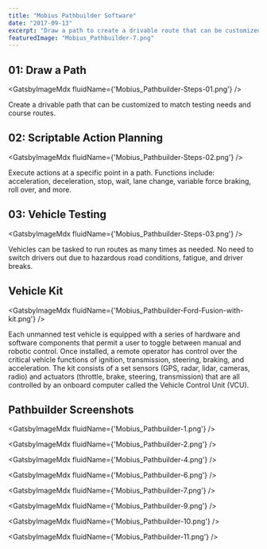 ```yaml
---
title: "Mobius Pathbuilder Software"
date: "2017-09-13"
excerpt: "Draw a path to create a drivable route that can be customized to match testing needs and course routes. Scriptable actions to execute at a specific point in a path. Vehicles can be tasked to run routes as many times as needed. No need to switch drivers out due to hazardous road conditions, fatigue, and driver breaks."
featuredImage: "Mobius_Pathbuilder-7.png"
---
```



## 01: Draw a Path

<GatsbyImageMdx fluidName={'Mobius_Pathbuilder-Steps-01.png'} />

Create a drivable path that can be customized to match testing needs and course routes.

## 02: Scriptable Action Planning

<GatsbyImageMdx fluidName={'Mobius_Pathbuilder-Steps-02.png'} />

Execute actions at a specific point in a path. Functions include: acceleration, deceleration, stop, wait, lane change, variable force braking, roll over, and more.

## 03: Vehicle Testing

<GatsbyImageMdx fluidName={'Mobius_Pathbuilder-Steps-03.png'} />

Vehicles can be tasked to run routes as many times as needed. No need to switch drivers out due to hazardous road conditions, fatigue, and driver breaks.

## Vehicle Kit

<GatsbyImageMdx fluidName={'Mobius_Pathbuilder-Ford-Fusion-with-kit.png'} />

Each unmanned test vehicle is equipped with a series of hardware and software components that permit a user to toggle between manual and robotic control. Once installed, a remote operator has control over the critical vehicle functions of ignition, transmission, steering, braking, and acceleration. The kit consists of a set sensors (GPS, radar, lidar, cameras, radio) and actuators (throttle, brake, steering, transmission) that are all controlled by an onboard computer called the Vehicle Control Unit (VCU).

## Pathbuilder Screenshots

<GatsbyImageMdx fluidName={'Mobius_Pathbuilder-1.png'} />

<GatsbyImageMdx fluidName={'Mobius_Pathbuilder-2.png'} />

<GatsbyImageMdx fluidName={'Mobius_Pathbuilder-4.png'} />

<GatsbyImageMdx fluidName={'Mobius_Pathbuilder-6.png'} />

<GatsbyImageMdx fluidName={'Mobius_Pathbuilder-7.png'} />

<GatsbyImageMdx fluidName={'Mobius_Pathbuilder-9.png'} />

<GatsbyImageMdx fluidName={'Mobius_Pathbuilder-10.png'} />

<GatsbyImageMdx fluidName={'Mobius_Pathbuilder-11.png'} />
